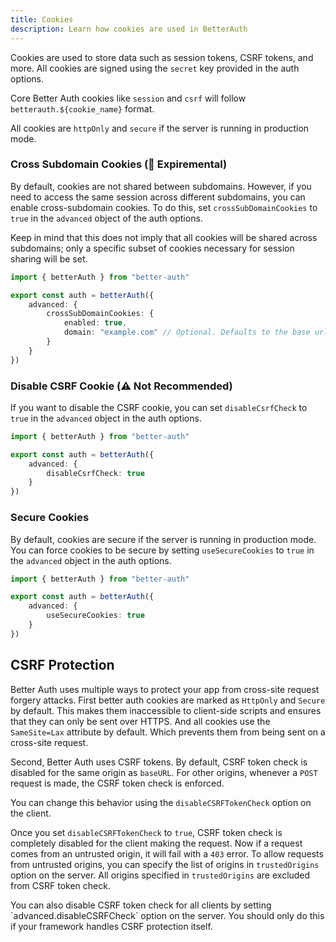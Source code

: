 ```yaml
---
title: Cookies
description: Learn how cookies are used in BetterAuth
---
```


Cookies are used to store data such as session tokens, CSRF tokens, and more. All cookies are signed using the `secret` key provided in the auth options.

Core Better Auth cookies like `session` and `csrf` will follow `betterauth.${cookie_name}` format.

All cookies are `httpOnly` and `secure` if the server is running in production mode.

### Cross Subdomain Cookies (🧪 Expiremental)

By default, cookies are not shared between subdomains. However, if you need to access the same session across different subdomains, you can enable cross-subdomain cookies. To do this, set `crossSubDomainCookies` to `true` in the `advanced` object of the auth options.

Keep in mind that this does not imply that all cookies will be shared across subdomains; only a specific subset of cookies necessary for session sharing will be set.

```ts title="auth.ts"
import { betterAuth } from "better-auth"

export const auth = betterAuth({
    advanced: {
        crossSubDomainCookies: {
            enabled: true,
            domain: "example.com" // Optional. Defaults to the base url domain
        }
    }
})
```

### Disable CSRF Cookie (⚠︎ Not Recommended)

If you want to disable the CSRF cookie, you can set `disableCsrfCheck` to `true` in the `advanced` object in the auth options.

```ts title="auth.ts"
import { betterAuth } from "better-auth"

export const auth = betterAuth({
    advanced: {
        disableCsrfCheck: true
    }
})
```

### Secure Cookies

By default, cookies are secure if the server is running in production mode. You can force cookies to be secure by setting `useSecureCookies` to `true` in the `advanced` object in the auth options.

```ts title="auth.ts"
import { betterAuth } from "better-auth"

export const auth = betterAuth({
    advanced: {
        useSecureCookies: true
    }
})
```

## CSRF Protection

Better Auth uses multiple ways to protect your app from cross-site request forgery attacks. First better auth cookies are marked as `HttpOnly` and `Secure` by default. This makes them inaccessible to client-side scripts and ensures that they can only be sent over HTTPS. And all cookies use the `SameSite=Lax` attribute by default. Which prevents them from being sent on a cross-site request. 

Second, Better Auth uses CSRF tokens. By default, CSRF token check is disabled for the same origin as `baseURL`. For other origins, whenever a `POST` request is made, the CSRF token check is enforced.

You can change this behavior using the `disableCSRFTokenCheck` option on the client. 

Once you set `disableCSRFTokenCheck` to `true`, CSRF token check is completely disabled for the client making the request. Now if a request comes from an untrusted origin, it will fail with a `403` error. To allow requests from untrusted origins, you can specify the list of origins in `trustedOrigins` option on the server. All origins specified in `trustedOrigins` are excluded from CSRF token check.

<Callout type="warn">
You can also disable CSRF token check for all clients by setting `advanced.disableCSRFCheck` option on the server. You should only do this if your framework handles CSRF protection itself.
</Callout>